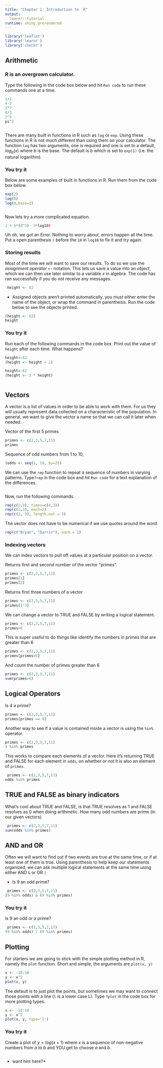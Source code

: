 ```yaml
---
title: "Chapter 1: Introduction to  R"
output: 
  learnr::tutorial
runtime: shiny_prerendered
---
```


```r
library('leaflet')
library('learnr')
library('checkr')
```



## Arithmetic

### R is an overgrown calculator.

Type the following in the code box below and hit <kbd>`Run code`</kbd> to *run* these commands one at a time.

``` r
1+1
4-3
3*7
8/3
2^3
pi^2
```

```r
    
```

There are many built in functions in R such as `log` or `exp`. Using these functions in R is not much different than using them on your calculator. The function `log` has two arguments, one is required and one is set to a default, $log_{b}(x)$ where *b* is the base. The default is *b* which is set to `exp(1)` (i.e. the natural logarithm).

::: blue
### You try it

Below are some examples of built in functions in R. Run them from the code box below.

``` r
exp(2)
log(8)
log(8,base=2)
```

```r
    
```
:::

Now lets try a more complicated equation.

```r
2 + 5*(8^3)- 3*log10)
```

::: {#calculatorexample_error1-hint}
Uh oh, we got an Error. Nothing to worry about, errors happen all the time. Put a open parenthesis `(` before the `10` in `log10` to fix it and try again.
:::


### Storing results

Most of the time we will want to save our results. To do so we use the *assignment operator* `<-` notation. This lets us save a value into an *object*, which we can then use later similar to a variable $x$ in algebra. The code has ran successfully if you do not receive any messages.

```r
 height <- 62
```

-   Assigned objects aren't printed automatically, you must either enter the name of the object, or wrap the command in parenthesis. Run the code below to see the objects printed.

```r
(height <- 62)
height
```

::: blue
### You try it

Run each of the following commands in the code box. Print out the value of `height` after each time. What happens?

``` r
height<-62
(height <- height + 2)
```
```r
height<-62
(height <- 3 * height)
```

```r

```
:::

## Vectors

A vector is a list of values in order to be able to work with them. For us they will usually represent data collected on a characteristic of the population. In general, we want to give the vector a name so that we can call it later when needed. 

Vector of the first 5 primes
```r
primes <- c(2,3,5,7,11)
primes
```

Sequence of odd numbers from 1 to 10, 
```r
(odds <- seq(1, 10, by=2))
```

We can use the `rep` function to repeat a sequence of numbers in varying patterns. Type`?rep` in the code box and hit <kbd>`Run code`</kbd> for a text explanation of the differences. 

```r

```

Now, run the following commands. 

```r
rep(c(2,3), times=c(4,3))
rep(c(2,3), each=2)
rep(c(2, 3), length.out = 3)
```

The vector does not have to be numerical if we use quotes around the word
```r
rep(c("Bryan", "Darrin"), each = 2)
```

### Indexing vectors

We can index vectors to pull off values at a particular position on a vector.

Returns first and second number of the vector "primes".
```r
primes <- c(2,3,5,7,11)
primes[1]
primes[2]
```

Returns first three numbers of a vector
```r
primes <- c(2,3,5,7,11)
primes[1:3]
```

We can change a vector to TRUE and FALSE by writing a logical statement. 

```r
primes <- c(2,3,5,7,11)
primes>6
```

This is super useful to do things like identify the numbers in primes that are greater than 6
```r
primes <- c(2,3,5,7,11)
primes[primes>6]
```

And count the number of primes greater than 6
```r
primes <- c(2,3,5,7,11)
sum(primes>6)
```

## Logical Operators

Is 4 a prime? 
```r
primes <- c(2,3,5,7,11)
primes[primes == 4]
```

Another way to see if a value is contained inside a vector is using the `%in%` operator. 

```r
primes <- c(2,3,5,7,11)
4 %in% primes
```

This works to compare each elements of a vector. Here it's returning TRUE and FALSE for each element in `odds`, on whether or not it is also an element of `primes`.
```r
 primes <- c(2,3,5,7,11)
odds %in% primes
```

## TRUE and FALSE as binary indicators
What's cool about TRUE and FALSE, is that TRUE resolves as 1 and FALSE resolves as 0 when doing arithmetic. 
How many odd numbers are prime (in our given vectors)
```r
 primes <- c(2,3,5,7,11)
sum(odds %in% primes)
```

## AND and OR

Often we will want to find out if two events are true at the same time, or if at least one of them is true. Using parenthesis to help keep our statements organized, we can ask multiple logical statements at the same time using either AND `&` or OR `|`

* Is 9 an odd prime? 
```r
 primes <- c(2,3,5,7,11)
(9 %in% odds) & (9 %in% primes)
```

:::{.blue}
### You try it
Is 9 an odd or a prime? 
```r
 primes <- c(2,3,5,7,11)
(9 %in% odds) | (9 %in% primes)
```
:::

## Plotting

For starters we are going to stick with the simple plotting method in R, namely the `plot` function. Short and simple, the arguments are `plot(x, y)`

```r
x <- -10:10
y <- x^2
plot(x, y)
```

The default is to just plot the points, but sometimes we may want to connect those points with a line (`l` is a lower case L). Type `?plot` in the code box for more plotting types. 

```r
x <- -10:10
y <- x^2
plot(x, y, type='l')
```

:::{.blue}

### You try it
Create a plot of $y = log(x+1)$ where $x$ is a sequence of non-negative numbers from $a$ to $b$ and YOU get to choose $a$ and $b$. 

```r

```

* want hint here?*

:::









